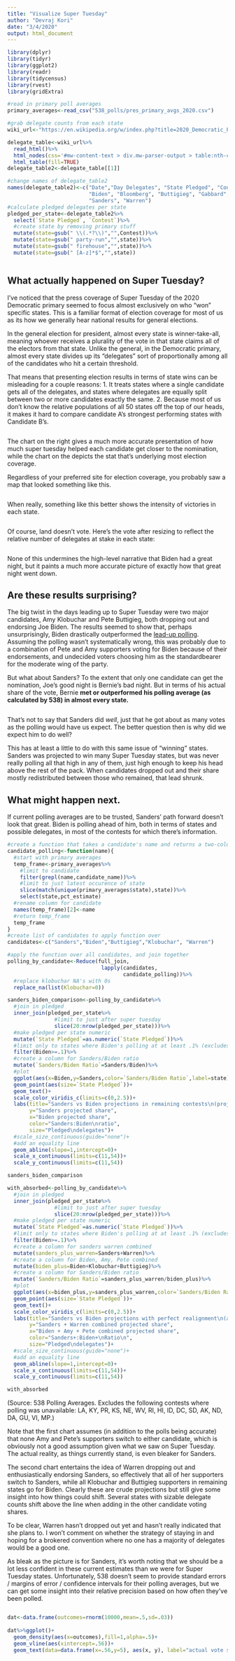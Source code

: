 ```yaml
---
title: "Visualize Super Tuesday"
author: "Devraj Kori"
date: "3/4/2020"
output: html_document
---
```


```r
library(dplyr)
library(tidyr)
library(ggplot2)
library(readr)
library(tidycensus)
library(rvest)    
library(gridExtra)
```

```r
#read in primary poll averages
primary_averages<-read_csv("538_polls/pres_primary_avgs_2020.csv")


```


```r
#grab delegate counts from each state
wiki_url<-"https://en.wikipedia.org/w/index.php?title=2020_Democratic_Party_presidential_primaries&diff=943986491&oldid=943986233"

delegate_table<-wiki_url%>%
  read_html()%>%
  html_nodes(css='#mw-content-text > div.mw-parser-output > table:nth-child(128)')%>%
  html_table(fill=TRUE)
delegate_table2<-delegate_table[[1]]

#change names of delegate_table2
names(delegate_table2)<-c("Date","Day Delegates", "State Pledged", "Contest",
                          "Biden", "Bloomberg", "Buttigieg", "Gabbard", "Klobuchar",
                          "Sanders", "Warren")
#calculate pledged delegates per state
pledged_per_state<-delegate_table2%>%
  select(`State Pledged`, `Contest`)%>%
  #create state by removing primary stuff
  mutate(state=gsub(" \\(.*?\\)","",Contest))%>%
  mutate(state=gsub(" party-run","",state))%>%
  mutate(state=gsub(" firehouse","",state))%>%
  mutate(state=gsub(" [A-z]*$","",state))



```
## What actually happened on Super Tuesday? 

I've noticed that the press coverage of Super Tuesday of the 2020 Democratic primary seemed to focus almost exclusively on who "won" specific states. This is a familiar format of election coverage for most of us as its how we generally hear national results for general elections. 

In the general election for president, almost every state is winner-take-all, meaning whoever receives a plurality of the vote in that state claims all of the electors from that state. Unlike the general, in the Democratic primary, almost every state divides up its "delegates" sort of proportionally among all of the candidates who hit a certain threshold.

That means that presenting election results in terms of state wins can be misleading for a couple reasons: 
1. It treats states where a single candidate gets all of the delegates, and states where delegates are equally split between two or more candidates exactly the same. 
2. Because most of us don't know the relative populations of all 50 states off the top of our heads, it makes it hard to compare candidate A's strongest performing states with Candidate B's. 

```r


```

The chart on the right gives a much more accurate presentation of how much super tuesday helped each candidate get closer to the nomination, while the chart on the depicts the stat that's underlying most election coverage. 

Regardless of your preferred site for election coverage, you probably saw a map that looked something like this. 

```r


```

When really, something like this better shows the intensity of victories in each state. 
```r

```

Of course, land doesn't vote. Here's the vote after resizing to reflect the relative number of delegates at stake in each state: 

```r


```


None of this undermines the high-level narrative that Biden had a great night, but it paints a much more accurate picture of exactly how that great night went down.


## Are these results surprising? 

The big twist in the days leading up to Super Tuesday were two major candidates, Amy Klobuchar and Pete Buttigieg, both dropping out and endorsing Joe Biden. The results seemed to show that, perhaps unsurprisingly, Biden drastically outperformed the [lead-up polling](https://fivethirtyeight.com/features/what-makes-our-new-2020-democratic-primary-polling-averages-different/). Assuming the polling wasn't systematically wrong, this was probably due to a combination of Pete and Amy supporters voting for Biden because of their endorsements, and undecided voters choosing him as the standardbearer for the moderate wing of the party. 

But what about Sanders? To the extent that only one candidate can get the nomination, Joe's good night is Bernie's bad night. But in terms of his actual share of the vote, Bernie **met or outperformed his polling average (as calculated by 538) in almost every state.**

```r


```


That's not to say that Sanders did *well*, just that he got about as many votes as the polling would have us expect. The better question then is why did we expect him to do well?

This has at least a little to do with this same issue of "winning" states. Sanders was projected to win many Super Tuesday states, but was never really polling all that high in any of them, just high enough to keep his head above the rest of the pack. When candidates dropped out and their share mostly redistributed between those who remained, that lead shrunk. 

## What might happen next.

If current polling averages are to be trusted, Sanders' path forward doesn't look that great. Biden is polling ahead of him, both in terms of states and possible delegates, in most of the contests for which there's information. 

```r
#create a function that takes a candidate's name and returns a two-column dataframe of state and that candidate's polling average
candidate_polling<-function(name){
  #start with primary averages
  temp_frame<-primary_averages%>%
    #limit to candidate
    filter(grepl(name,candidate_name))%>%
    #limit to just latest occurence of state
    slice(match(unique(primary_averages$state),state))%>%
    select(state,pct_estimate)
  #rename column for candidate
  names(temp_frame)[2]<-name
  #return temp_frame
  temp_frame
}
#create list of candidates to apply function over
candidates<-c("Sanders","Biden","Buttigieg","Klobuchar", "Warren")

#apply the function over all candidates, and join together
polling_by_candidate<-Reduce(full_join,
                              lapply(candidates,
                                     candidate_polling))%>%
  #replace klobuchar NA's with 0s
  replace_na(list(Klobuchar=0))

sanders_biden_comparison<-polling_by_candidate%>%
  #join in pledged
  inner_join(pledged_per_state%>%
               #limit to just after super tuesday
               slice(20:nrow(pledged_per_state)))%>%
  #make pledged per state numeric
  mutate(`State Pledged`=as.numeric(`State Pledged`))%>%
  #limit only to states where Biden's polling at at least .1% (excludes wyoming)
  filter(Biden>=.1)%>%
  #create a column for Sanders/Biden ratio
  mutate(`Sanders/Biden Ratio`=Sanders/Biden)%>%
  #plot
  ggplot(aes(x=Biden,y=Sanders,color=`Sanders/Biden Ratio`,label=state))+
  geom_point(aes(size=`State Pledged`))+
  geom_text()+
  scale_color_viridis_c(limits=c(0,2.5))+
  labs(title="Sanders vs Biden projections in remaining contests\n(projections before Pete and Amy dropped)",
       y="Sanders projected share",
       x="Biden projected share",
       color="Sanders:Biden\nratio",
       size="Pledged\ndelegates")+
  #scale_size_continuous(guide="none")+
  #add an equality line
  geom_abline(slope=1,intercept=0)+
  scale_x_continuous(limits=c(11,54))+
  scale_y_continuous(limits=c(11,54))

sanders_biden_comparison


```


```r
with_absorbed<-polling_by_candidate%>%
  #join in pledged
  inner_join(pledged_per_state%>%
               #limit to just after super tuesday
               slice(20:nrow(pledged_per_state)))%>%
  #make pledged per state numeric
  mutate(`State Pledged`=as.numeric(`State Pledged`))%>%
  #limit only to states where Biden's polling at at least .1% (excludes wyoming)
  filter(Biden>=.1)%>%
  #create a column for sanders warren combined
  mutate(sanders_plus_warren=Sanders+Warren)%>%
  #create a column for Biden, Amy, Pete combined
  mutate(biden_plus=Biden+Klobuchar+Buttigieg)%>%
  #create a column for Sanders/Biden ratio
  mutate(`Sanders/Biden Ratio`=sanders_plus_warren/biden_plus)%>%
  #plot
  ggplot(aes(x=biden_plus,y=sanders_plus_warren,color=`Sanders/Biden Ratio`,label=state))+
  geom_point(aes(size=`State Pledged`))+
  geom_text()+
  scale_color_viridis_c(limits=c(0,2.5))+
  labs(title="Sanders vs Biden projections with perfect realignment\n(assuming Sanders absorbs Warren, Biden absorbs Amy/Pete)",
       y="Sanders + Warren combined projected share",
       x="Biden + Amy + Pete combined projected share",
       color="Sanders+:Biden+\nRatio\n",
       size="Pledged\ndelegates")+
  #scale_size_continuous(guide="none")+
  #add an equality line
  geom_abline(slope=1,intercept=0)+
  scale_x_continuous(limits=c(11,54))+
  scale_y_continuous(limits=c(11,54))

with_absorbed
```

(Source: 538 Polling Averages. Excludes the following contests where polling was unavailable: 
LA, KY, PR, KS, NE, WV, RI, HI, ID, DC, SD, AK, ND, DA, GU, VI, MP.)

Note that the first chart assumes (in addition to the polls being accurate) that none Amy and Pete's supporters switch to either candidate, which is obviously not a good assumption given what we saw on Super Tuesday. The actual reality, as things currently stand, is even bleaker for Sanders. 

The second chart entertains the idea of Warren dropping out and enthusiastically endorsing Sanders, so effectively that all of her supporters switch to Sanders, while all Klobuchar and Buttigieg supporters in remaining states go for Biden. Clearly these are crude projections but still give some insight into how things could shift. Several states with sizable delegate counts shift above the line when adding in the other candidate voting shares. 

To be clear, Warren hasn't dropped out yet and hasn't really indicated that she plans to. I won't comment on whether the strategy of staying in and hoping for a brokered convention where no one has a majority of delegates would be a good one. 

As bleak as the picture is for Sanders, it's worth noting that we should be a lot less confident in these current estimates than we were for Super Tuesday states. Unfortunately, 538 doesn't seem to provide standard errors / margins of error / confidence intervals for their polling averages, but we can get some insight into their relative precision based on how often they've been polled.

```r



```



```r
dat<-data.frame(outcomes=rnorm(10000,mean=.5,sd=.03))
  
dat%>%ggplot()+
  geom_density(aes(x=outcomes),fill=1,alpha=.5)+
  geom_vline(aes(xintercept=.56))+
  geom_text(data=data.frame(x=.56,y=5), aes(x, y), label="actual vote share")+labs(x="projected vote share")

```
